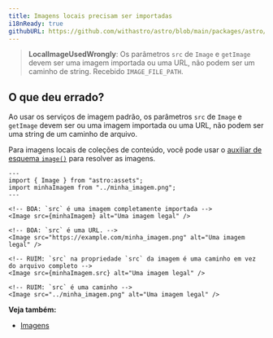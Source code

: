 ```yaml
---
title: Imagens locais precisam ser importadas
i18nReady: true
githubURL: https://github.com/withastro/astro/blob/main/packages/astro/src/core/errors/errors-data.ts
---
```


> **LocalImageUsedWrongly**: Os parâmetros `src` de `Image` e `getImage` devem ser uma imagem importada ou uma URL, não podem ser um caminho de string. Recebido `IMAGE_FILE_PATH`.

## O que deu errado?
Ao usar os serviços de imagem padrão, os parâmetros `src` de `Image` e `getImage` devem ser ou uma imagem importada ou uma URL, não podem ser uma string de um caminho de arquivo.

Para imagens locais de coleções de conteúdo, você pode usar o [auxiliar de esquema `image()`](/pt-br/guides/images/#imagens-em-coleções-de-conteúdo) para resolver as imagens.


```astro
---
import { Image } from "astro:assets";
import minhaImagem from "../minha_imagem.png";
---

<!-- BOA: `src` é uma imagem completamente importada -->
<Image src={minhaImagem} alt="Uma imagem legal" />

<!-- BOA: `src` é uma URL. -->
<Image src="https://example.com/minha_imagem.png" alt="Uma imagem legal" />

<!-- RUIM: `src` na propriedade `src` da imagem é uma caminho em vez do arquivo completo -->
<Image src={minhaImagem.src} alt="Uma imagem legal" />

<!-- RUIM: `src` é uma caminho -->
<Image src="../minha_imagem.png" alt="Uma imagem legal" />
```

**Veja também:**
- [Imagens](/pt-br/guides/images/)
